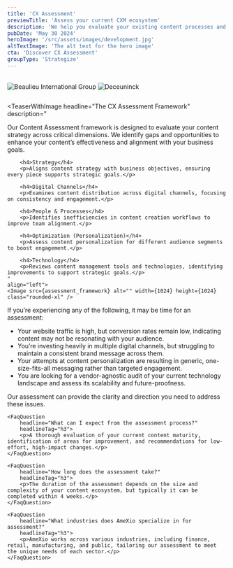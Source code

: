 ```yaml
---
title: 'CX Assessment'
previewTitle: 'Assess your current CXM ecosystem'
description: 'We help you evaluate your existing content processes and tooling, providing you with an improvement roadmap to drive your digital success.'
pubDate: 'May 30 2024'
heroImage: '/src/assets/images/development.jpg'
altTextImage: 'The alt text for the hero image'
cta: 'Discover CX Assessment'
groupType: 'Strategize'
---
```




<HeroHeader 
	headline={frontmatter.title}
    text={frontmatter.description}
    backgroundImage={frontmatter.heroImage} >	
	<Customers headline="Customers we supported with an assessment">
		<Image src={beaulieu} alt="Beaulieu International Group" class="h-10 w-auto"/>
		<Image src={deceuninck} alt="Deceuninck" class="h-10 w-auto"/>
	</Customers> 
</HeroHeader>

<TeaserWithImage 
	headline="Is your content strategy ready for the future?"
	description="In today’s digital landscape, an outdated content strategy can lead to wasted time, increased overhead costs, and eventually a disrupted customer experience. Are you struggling with inconsistent messaging across channels, low engagement rates, or content that no longer aligns with your business objectives? Our Content Assessment service goes beyond identifying gaps—it’s the first step in transforming your content into a strategic asset that drives measurable results.">
	<Image src={explainer} alt="" width={512} height={512} class="rounded-xl" />
</TeaserWithImage>

<TeaserWithImage 
	headline="The CX Assessment Framework"
	description="
		<p>Our Content Assessment framework is designed to evaluate your content strategy across critical dimensions. We identify gaps and opportunities to enhance your content’s effectiveness and alignment with your business goals.</p>

		<h4>Strategy</h4>
		<p>Aligns content strategy with business objectives, ensuring every piece supports strategic goals.</p>

		<h4>Digital Channels</h4>
		<p>Examines content distribution across digital channels, focusing on consistency and engagement.</p>

		<h4>People & Processes</h4>
		<p>Identifies inefficiencies in content creation workflows to improve team alignment.</p>

		<h4>Optimization (Personalization)</h4>
		<p>Assess content personalization for different audience segments to boost engagement.</p>

		<h4>Technology</h4>
		<p>Reviews content management tools and technologies, identifying improvements to support strategic goals.</p>
	"
	align="left">
	<Image src={assessment_framework} alt="" width={1024} height={1024} class="rounded-xl" />
</TeaserWithImage>

<TilesContainer 
    headline="A structured assessment methodology"
    description="We propose a structured approach to ensure your content strategy is thoroughly evaluated and optimized for success. By following a systematic process, we deliver actionable insights and tailored recommendations, paving the way for effective implementation and long-term improvement. This process guarantees that every action we take is aligned with your business goals and designed to drive measurable outcomes.">
    <SmallTile 
		headline="Initial Discovery"
		description="" >
    </SmallTile>
    <SmallTile 
		headline="Maturity Assessment"
		description="" >
    </SmallTile>
    <SmallTile 
		headline="Recommendations & improvement roadmap"
		description="" >
    </SmallTile>
    <SmallTile 
		headline="Implementation & Support"
		description="" >
    </SmallTile>
</TilesContainer>
  
<Highlight 
	title="An actionable improvement roadmap"
	text="Our Assessment doesn’t just stop at evaluation. We identify low-effort, high-impact improvements that can dramatically enhance your content strategy. Whether it's optimizing your use of digital channels or refining your personalization efforts, we provide you with actionable insights that drive real results."
	image='/src/assets/images/highlight.png'
	buttonText="Discover"
	/>

<Faq headline="Questions we usually get">
	<FaqQuestion
		headline="How do I know if my organization needs an assessment?"
		headlineTag="h3">
		<p>If you’re experiencing any of the following, it may be time for an assessment:</p>
		<ul>
			<li>Your website traffic is high, but conversion rates remain low, indicating content may not be resonating with your audience.</li>
			<li>You’re investing heavily in multiple digital channels, but struggling to maintain a consistent brand message across them.</li>
			<li>Your attempts at content personalization are resulting in generic, one-size-fits-all messaging rather than targeted engagement.</li>
			<li>You are looking for a vendor-agnostic audit of your current technology landscape and assess its scalability and future-proofness.</li>
		</ul>
		<p>Our assessment can provide the clarity and direction you need to address these issues.</p>
	</FaqQuestion>

	<FaqQuestion
		headline="What can I expect from the assessment process?"
		headlineTag="h3">
		<p>A thorough evaluation of your current content maturity, identification of areas for improvement, and recommendations for low-effort, high-impact changes.</p>
	</FaqQuestion>

	<FaqQuestion
		headline="How long does the assessment take?"
		headlineTag="h3">
		<p>The duration of the assessment depends on the size and complexity of your content ecosystem, but typically it can be completed within 4 weeks.</p>
	</FaqQuestion>

	<FaqQuestion
		headline="What industries does AmeXio specialize in for assessment?"
		headlineTag="h3">
		<p>AmeXio works across various industries, including finance, retail, manufacturing, and public, tailoring our assessment to meet the unique needs of each sector.</p>
	</FaqQuestion>
</Faq>

<InsightsTeaser />
